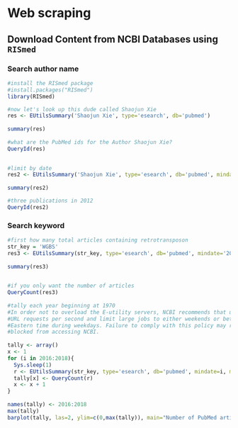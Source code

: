 # Web scraping


## Download Content from NCBI Databases using `RISmed`

### Search author name

```r
#install the RISmed package
#install.packages("RISmed")
library(RISmed)
```

```r
#now let's look up this dude called Shaojun Xie
res <- EUtilsSummary('Shaojun Xie', type='esearch', db='pubmed')
 
summary(res)
 
#what are the PubMed ids for the Author Shaojun Xie?
QueryId(res)

 
#limit by date
res2 <- EUtilsSummary('Shaojun Xie', type='esearch', db='pubmed', mindate='2010', maxdate='2019')
 
summary(res2)

#three publications in 2012
QueryId(res2)

```



### Search keyword


```r
#first how many total articles containing retrotransposon
str_key = 'WGBS'
res3 <- EUtilsSummary(str_key, type='esearch', db='pubmed', mindate='2008', maxdate='2018')
 
summary(res3)

 
#if you only want the number of articles
QueryCount(res3)
 
#tally each year beginning at 1970
#In order not to overload the E-utility servers, NCBI recommends that users post no more than three
#URL requests per second and limit large jobs to either weekends or between 9:00 PM and 5:00 AM
#Eastern time during weekdays. Failure to comply with this policy may result in an IP address being
#blocked from accessing NCBI.
 
tally <- array()
x <- 1
for (i in 2016:2018){
  Sys.sleep(1)
  r <- EUtilsSummary(str_key, type='esearch', db='pubmed', mindate=i, maxdate=i)
  tally[x] <- QueryCount(r)
  x <- x + 1
}
 
names(tally) <- 2016:2018
max(tally)
barplot(tally, las=2, ylim=c(0,max(tally)), main="Number of PubMed articles")
```

